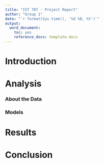 ```yaml
---
title: "IST 707 - Project Report"
author: "Group 1"
date: "`r format(Sys.time(), '%d %B, %Y')`"
output: 
  word_document:
    toc: yes
    reference_docx: template.docx
---
```


# Introduction


# Analysis

### About the Data

### Models


# Results


# Conclusion

